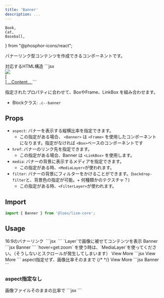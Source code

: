 ```yaml
---
title: 'Banner'
description: ...
---
```


	Book,
	Cat,
	Baseball,
} from "@phosphor-icons/react";


バナーリンク型コンテンツを作成できるコンポーネントです。

<Preview>
	<PreviewTitle>対応するHTML構造</PreviewTitle>
	<PreviewCode>
		```jsx
		<a class="c--banner l--frame is--linkbox" href="###">
			<div class="l--layer l--layer--media -z:-1">
				<img src="..." />
			</div>
			[<div class="l--layer l--layer--filter -z:-1">]
			...Content...
		</a>
		```
	</PreviewCode>
</Preview>

指定されたプロパティに合わせて、BoxやFrame、LinkBox を組み合わせます。

- Blockクラス: `.c--banner`


## Props

- `aspect`: バナーを表示する縦横比率を指定できます。
	- この指定がある場合、 `<Banner>` は `<Frame>` を使用したコンポーネントになります。指定がなければ `<Box>`ベースのコンポーネントです
- `href`: バナーのリンク先を指定できます。
	- この指定がある場合、Banner は `<LinkBox>` を使用します。
- `media`: バナーの背景に表示するメディアを指定できます。
	- この指定がある時、`<MediaLayer>`が使われます。
- `filter`: バナーの背景にフィルターをかけることができます。(`backdrop-filter`と、背景色の指定が可能。+ 何種類かのテクスチャ？)
	- この指定がある時、`<FilterLayer>`が使われます。


## Import

```js
import { Banner } from '@loos/lism-core';
```


## Usage


<Preview>
	<PreviewTitle>16:9のバナーリンク</PreviewTitle>
	<PreviewArea p={20}>
		<Banner href="#banner-link" aspect="16/9" maxW="s">
			<img src="/img/demo-img.jpeg" alt="" width={960} height={640} loading="lazy" />
		</Banner>
	</PreviewArea>
	<PreviewCode>
		```jsx
		<Banner href="#banner-link" aspect="16/9">
			<img src="/img/demo-img.jpeg" alt="" width={960} height={640} loading="lazy" />
		</Banner>
		```
	</PreviewCode>
</Preview>


<Preview>
	<PreviewTitle>`Layer`で画像に被せてコンテンツを表示</PreviewTitle>
	<PreviewArea p={20}>
		<Banner href="#banner-link" aspect="16/9"  radius="4">
			<Media src="/img/demo-img.jpeg" alt="" width={960} height={640} loading="lazy" />
			<FilterLayer bgc="black:40%" blur="2px" />
			<Layer inset='0' isFlow='s' p='box' c="white">
				<Text fz="2xl" fw="bold">Banner</Text>
				<DammyText />
			</Layer>
		</Banner>
	</PreviewArea>
	<PreviewCode>
		```jsx
		<Banner href="#banner-link" aspect="16/9"  radius="4">
			<Media src="/img/demo-img.jpeg" alt="" width={960} height={640} loading="lazy" />
			<FilterLayer bgc="black:40%" blur="2px" />
			<Layer inset='0' isFlow='s' p='box' c="white">
				<Text fz="2xl" fw="bold">Banner</Text>
				<DammyText />
			</Layer>
		</Banner>
		```
	</PreviewCode>
</Preview>



<Preview>
	<PreviewTitle>`hover=get:zoom` を使う時は、`MediaLayer`を使ってください。（そうしないとスクロールが発生してしまいます）</PreviewTitle>
	<PreviewArea p={20}>
		<Banner href="#banner-link" aspect="16/9" hover="pass" radius="4">
			<MediaLayer src="/img/demo-img.jpeg" alt="" width={960} height={640} loading="lazy" hover="get:zoom"/>
			<FilterLayer bgc="black:20%" blur="4px" hover="get:show"/>
			<Layer position="center" bgc="black:50%" radius="4" hover="get:show">
				<Text length="xs" p="box" c="white" className="is--hovTarget">View More</Text>
			</Layer>
		</Banner>
	</PreviewArea>
	<PreviewCode>
		```jsx
		<Banner href="#banner-link" aspect="16/9" hover="pass" radius="4">
			<MediaLayer src="/img/demo-img.jpeg" alt="" width={960} height={640} loading="lazy" hover="get:zoom"/>
			<FilterLayer bgc="black:20%" blur="4px" hover="get:show"/>
			<Layer position="center" bgc="black:50%" radius="4" hover="get:show">
				<Text length="xs" p="box" c="white" className="is--hovTarget">View More</Text>
			</Layer>
		</Banner>
		```
	</PreviewCode>
</Preview>


<Preview>
	<PreviewTitle>aspect指定せず、画像比率そのままで</PreviewTitle>
	<PreviewArea p={20}>
		<Banner href="#banner-link" hover={["up", "shadow", "pass"]} radius="4">
			<Media src="/img/demo-img.jpeg" alt="" width={960} height={640} loading="lazy" />
			<FilterLayer bgc="black:10%" blur="2px" hover="get:hide" />
			{/* <FilterLayer bgc="black:40%" blur="2px" hover="get:show"/> */}
			<Layer position="center" bgc="black:50%" radius="4" hover="get:hide">
				<Text length="xs" p="box" c="white" className="is--hovTarget">View More</Text>
			</Layer>
		</Banner>
	</PreviewArea>
	<PreviewCode>
		```jsx
		<Banner href="#banner-link" hover={["target:dark", "target:zoom"]} radius="4">
			<Media src="/img/demo-img.jpeg" alt="" width={960} height={640} loading="lazy" />
			<FilterLayer bgc="black:40%" blur="2px" />
			<Layer inset='0' isFlow='s' p='box' c="white">
				<Text fz="2xl" fw="bold">Banner</Text>
				<DammyText />
			</Layer>
		</Banner>
		```
	</PreviewCode>
</Preview>


### aspect指定なし

<Preview>
	<PreviewTitle>画像ファイルそのままの比率で</PreviewTitle>
	<PreviewArea p={20}>
		<Banner href="#banner-link" hover={["target:zoom", "target:blur"]}>
			<MediaLayer src="/img/demo-img.jpeg" alt="" width={960} height={640} loading="lazy" />
			<Layer position="center" bgc="rgba(0,0,0,0.5)" radius="4">
				<DammyText length="xs" p="box" c="white" />
			</Layer>
		</Banner>
	</PreviewArea>
	<PreviewCode>
		```jsx
		<Banner href="#banner-link" hover={["target:zoom", "target:blur"]}>
			<MediaLayer src="/img/demo-img.jpeg" alt="" width={960} height={640} loading="lazy" />
			<Layer position="center" bgc="rgba(0,0,0,0.5)" radius="4">
				<DammyText length="xs" p="box" c="white" />
			</Layer>
		</Banner>
		```
	</PreviewCode>
</Preview>

